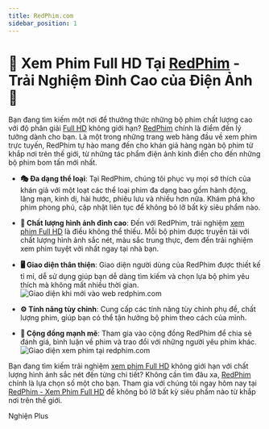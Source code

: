 ```yaml
---
title: RedPhim.com
sidebar_position: 1
---
```

# 🎥 Xem Phim Full HD Tại [RedPhim](https://redphim.com/) - Trải Nghiệm Đỉnh Cao của Điện Ảnh 🌟

Bạn đang tìm kiếm một nơi để thưởng thức những bộ phim chất lượng cao với độ phân giải [Full HD](https://redphim.com/) không giới hạn? [RedPhim](https://redphim.com/) chính là điểm đến lý tưởng dành cho bạn. Là một trong những trang web hàng đầu về xem phim trực tuyến, RedPhim tự hào mang đến cho khán giả hàng ngàn bộ phim từ khắp nơi trên thế giới, từ những tác phẩm điện ảnh kinh điển cho đến những bộ phim bom tấn mới nhất.

- **🎭 Đa dạng thể loại**: Tại RedPhim, chúng tôi phục vụ mọi sở thích của khán giả với một loạt các thể loại phim đa dạng bao gồm hành động, lãng mạn, kinh dị, hài hước, phiêu lưu và nhiều hơn nữa. Khám phá kho phim phong phú, cập nhật liên tục để không bỏ lỡ bất kỳ siêu phẩm nào.

- **🌈 Chất lượng hình ảnh đỉnh cao**: Đến với RedPhim, trải nghiệm [xem phim Full HD](https://redphim.com/) là điều không thể thiếu. Mỗi bộ phim được truyền tải với chất lượng hình ảnh sắc nét, màu sắc trung thực, đem đến trải nghiệm xem phim tuyệt vời nhất ngay tại nhà bạn.

- **🖥 Giao diện thân thiện**: Giao diện người dùng của RedPhim được thiết kế tỉ mỉ, dễ sử dụng giúp bạn dễ dàng tìm kiếm và chọn lựa bộ phim yêu thích mà không mất nhiều thời gian.
![Giao diện khi mới vào web redphim.com](./img/redphim.png)

- **⚙️ Tính năng tùy chỉnh**: Cung cấp các tính năng tùy chỉnh phụ đề, chất lượng phim, giúp bạn có thể tận hưởng bộ phim theo cách của mình.

- **💬 Cộng đồng mạnh mẽ**: Tham gia vào cộng đồng RedPhim để chia sẻ đánh giá, bình luận về phim và trao đổi với những người yêu phim khác.
![Giao diện xem phim tại redphim.com](./img/redphim01.png)

Bạn đang tìm kiếm trải nghiệm [xem phim Full HD](https://redphim.com/) không giới hạn với chất lượng hình ảnh sắc nét đến từng chi tiết? Không cần tìm đâu xa, [RedPhim](https://redphim.com/) chính là lựa chọn số một cho bạn. Tham gia với chúng tôi ngay hôm nay tại [RedPhim - Xem Phim Full HD](https://redphim.com/) để không bỏ lỡ bất kỳ siêu phẩm nào từ khắp nơi trên thế giới.

<div style={{ textAlign: 'right' }}>
  <span style={{ fontStyle: 'italic', fontWeight: 'bold' }}>Nghiện Plus</span>
</div>

